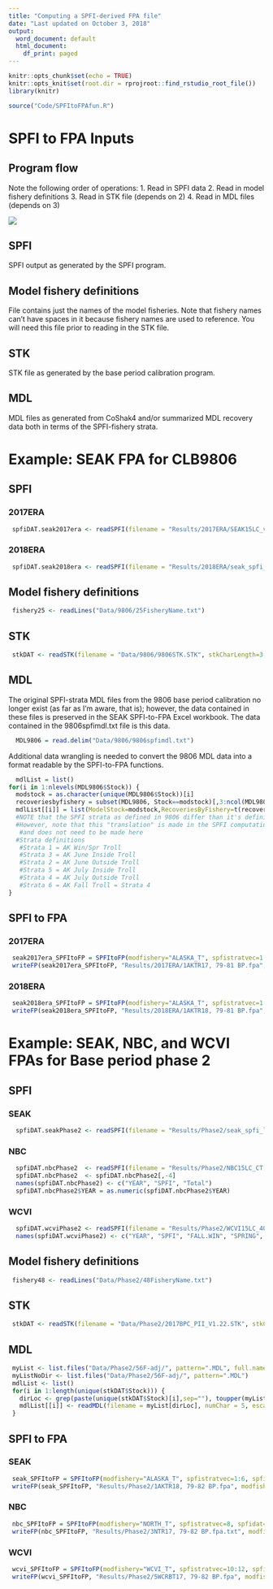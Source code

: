 ```yaml
---
title: "Computing a SPFI-derived FPA file"
date: "Last updated on October 3, 2018"
output:
  word_document: default
  html_document:
    df_print: paged
---
```


```r
knitr::opts_chunk$set(echo = TRUE)
knitr::opts_knit$set(root.dir = rprojroot::find_rstudio_root_file())
library(knitr)
```

```r
source("Code/SPFItoFPAfun.R")
```

# SPFI to FPA Inputs
## Program flow
Note the following order of operations:
1. Read in SPFI data
2. Read in model fishery definitions
3. Read in STK file (depends on 2)
4. Read in MDL files (depends on 3)

![](C:/zWork/ctc-psc/SPFI/Report/SPFItoFPDataNeeds.jpg)

## SPFI
SPFI output as generated by the SPFI program.

## Model fishery definitions
File contains just the names of the model fisheries. Note that fishery names can't have spaces in it because fishery names are used to reference. You will need this file prior to reading in the STK file.

## STK
STK file as generated by the base period calibration program.

## MDL
MDL files as generated from CoShak4 and/or summarized MDL recovery data both in terms of the SPFI-fishery strata.

# Example: SEAK FPA for CLB9806
## SPFI
### 2017ERA
```r
 spfiDAT.seak2017era <- readSPFI(filename = "Results/2017ERA/SEAK15LC_v3.CSV", outname = "Results/2017ERA/2017era_seakspfi_formatted.csv")
```

### 2018ERA
```r
 spfiDAT.seak2018era <- readSPFI(filename = "Results/2018ERA/seak_spfi_LC.CSV", outname = "Results/2018ERA/2018era_seakspfi_formatted.csv")
```

## Model fishery definitions

```r
 fishery25 <- readLines("Data/9806/25FisheryName.txt")
```

## STK

```r
 stkDAT <- readSTK(filename = "Data/9806/9806STK.STK", stkCharLength=3, fisheryNames = fishery25, outname = "Data/9806/9806STK_ReFormatted.txt")
```

## MDL
The original SPFI-strata MDL files from the 9806 base period calibration no longer exist (as far as I'm aware, that is); however, the data contained in these files is preserved in the SEAK SPFI-to-FPA Excel workbook. The data contained in the 9806spfimdl.txt file is this data.

```r
  MDL9806 = read.delim("Data/9806/9806spfimdl.txt")
```

Additional data wrangling is needed to convert the 9806 MDL data into a format readable by the SPFI-to-FPA functions.

```r
  mdlList = list()
for(i in 1:nlevels(MDL9806$Stock)) {
  modstock = as.character(unique(MDL9806$Stock))[i]
  recoveriesbyfishery = subset(MDL9806, Stock==modstock)[,3:ncol(MDL9806)]
  mdlList[[i]] = list(ModelStock=modstock,RecoveriesByFishery=t(recoveriesbyfishery))
  #NOTE that the SPFI strata as defined in 9806 differ than it's definition today
  #However, note that this "translation" is made in the SPFI computations
   #and does not need to be made here
  #Strata definitions
   #Strata 1 = AK Win/Spr Troll
   #Strata 3 = AK June Inside Troll
   #Strata 2 = AK June Outside Troll 
   #Strata 5 = AK July Inside Troll				
   #Strata 4 = AK July Outside Troll				
   #Strata 6 = AK Fall Troll = Strata 4				
}
```

## SPFI to FPA
### 2017ERA

```r
 seak2017era_SPFItoFP = SPFItoFP(modfishery="ALASKA_T", spfistratvec=1:6, spfidat=spfiDAT.seak2017era, baseperiod=1979:1981, mdldat=mdlList, stkdat=stkDAT, npredfuture=3)
 writeFP(seak2017era_SPFItoFP, "Results/2017ERA/1AKTR17, 79-81 BP.fpa", modfisherynumber=1)
```

### 2018ERA

```r
 seak2018era_SPFItoFP = SPFItoFP(modfishery="ALASKA_T", spfistratvec=1:6, spfidat=spfiDAT.seak2018era, baseperiod=1979:1981, mdldat=mdlList, stkdat=stkDAT, npredfuture=3)
 writeFP(seak2018era_SPFItoFP, "Results/2018ERA/1AKTR18, 79-81 BP.fpa", modfisherynumber=1)
```

# Example: SEAK, NBC, and WCVI FPAs for Base period phase 2
## SPFI
### SEAK

```r
  spfiDAT.seakPhase2 <- readSPFI(filename = "Results/Phase2/seak_spfi_lc_bpc.CSV", outname = "Results/Phase2/2018era_seak_BPCspfi.csv")
```

### NBC

```r
  spfiDAT.nbcPhase2  <- readSPFI(filename = "Results/Phase2/NBC15LC_CT, 79-82 BP.CSV", outname = "Results/Phase2//2017era_nbc__BPCspfi.csv")
  spfiDAT.nbcPhase2  <- spfiDAT.nbcPhase2[,-4]
  names(spfiDAT.nbcPhase2) <- c("YEAR", "SPFI", "Total")
  spfiDAT.nbcPhase2$YEAR = as.numeric(spfiDAT.nbcPhase2$YEAR)
```

### WCVI

```r
  spfiDAT.wcviPhase2 <- readSPFI(filename = "Results/Phase2/WCVI15LC_4000, 79-82 BP.CSV", outname = "Results/Phase2//2017era_wcvi__BPCspfi.csv")
  names(spfiDAT.wcviPhase2) <- c("YEAR", "SPFI", "FALL.WIN", "SPRING", "SUMMER")
```

## Model fishery definitions

```r
 fishery48 <- readLines("Data/Phase2/48FisheryName.txt")
```

## STK

```r
 stkDAT <- readSTK(filename = "Data/Phase2/2017BPC_PII_V1.22.STK", stkCharLength=3, fisheryNames = fishery48, outname =  "Data/Phase2/Phase2STK_ReFormatted.txt")
```

## MDL

```r
 myList <- list.files("Data/Phase2/56F-adj/", pattern=".MDL", full.names=TRUE)
 myListNoDir <- list.files("Data/Phase2/56F-adj/", pattern=".MDL")
 mdlList <- list()
 for(i in 1:length(unique(stkDAT$Stock))) {
   dirLoc <- grep(paste(unique(stkDAT$Stock)[i],sep=""), toupper(myListNoDir))
   mdlList[[i]] <- readMDL(filename = myList[dirLoc], numChar = 5, escapement = TRUE)
 }
```

## SPFI to FPA
### SEAK

```r
 seak_SPFItoFP = SPFItoFP(modfishery="ALASKA_T", spfistratvec=1:6, spfidat=spfiDAT.seakPhase2, baseperiod=1979:1982, mdldat=mdlList, stkdat=stkDAT, npredfuture=3)
 writeFP(seak_SPFItoFP, "Results/Phase2/1AKTR18, 79-82 BP.fpa", modfisherynumber=1)
```

### NBC

```r
 nbc_SPFItoFP = SPFItoFP(modfishery="NORTH_T", spfistratvec=8, spfidat=spfiDAT.nbcPhase2, baseperiod=1979:1982, mdldat=mdlList, stkdat=stkDAT, npredfuture=3)
 writeFP(nbc_SPFItoFP, "Results/Phase2/3NTR17, 79-82 BP.fpa.txt", modfisherynumber=3)
```

### WCVI

```r
 wcvi_SPFItoFP = SPFItoFP(modfishery="WCVI_T", spfistratvec=10:12, spfidat=spfiDAT.wcviPhase2, baseperiod=1979:1982, mdldat=mdlList, stkdat=stkDAT, npredfuture=3)
 writeFP(wcvi_SPFItoFP, "Results/Phase2/5WCRBT17, 79-82 BP.fpa", modfisherynumber=5)
```
